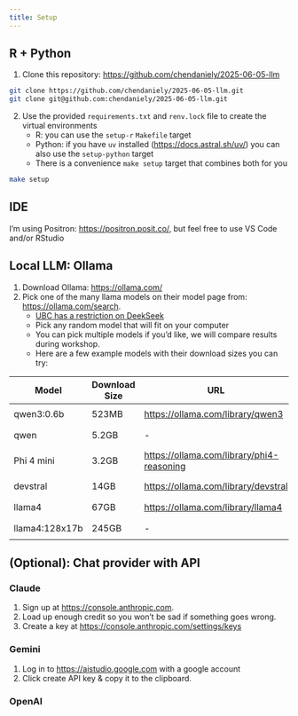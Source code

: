 ```yaml
---
title: Setup
---
```


## R + Python

1. Clone this repository: <https://github.com/chendaniely/2025-06-05-llm>
```bash
git clone https://github.com/chendaniely/2025-06-05-llm.git
git clone git@github.com:chendaniely/2025-06-05-llm.git
```

2. Use the provided `requirements.txt` and `renv.lock` file to create the virtual environments
    - R: you can use the `setup-r` `Makefile` target
    - Python: if you have `uv` installed (<https://docs.astral.sh/uv/>) you can also use the `setup-python` target
    - There is a convenience `make setup` target that combines both for you

```bash
make setup
```

## IDE

I'm using Positron: <https://positron.posit.co/>, but feel free to use VS Code and/or RStudio

## Local LLM: Ollama

1. Download Ollama: <https://ollama.com/>
2. Pick one of the many llama models on their model page from: <https://ollama.com/search>.
    - [UBC has a restriction on DeekSeek](https://privacymatters.ubc.ca/i-want/safe-deepseek-ubc)
    - Pick any random model that will fit on your computer
    - You can pick multiple models if you'd like, we will compare results during workshop.
    - Here are a few example models with their download sizes you can try:

| Model          | Download Size | URL                                         | Install Command                  |
| -------------- | ------------- | ------------------------------------------- | -------------------------------- |
| qwen3:0.6b     | 523MB         | <https://ollama.com/library/qwen3>          | `ollama run qwen3:0.6b`          |
| qwen           | 5.2GB         | -                                           | `ollama run qwen3`               |
| Phi 4 mini     | 3.2GB         | <https://ollama.com/library/phi4-reasoning> | `ollama run phi4-mini-reasoning` |
| devstral       | 14GB          | <https://ollama.com/library/devstral>       | `ollama run devstral`            |
| llama4         | 67GB          | <https://ollama.com/library/llama4>         | `ollama run llama4`              |
| llama4:128x17b | 245GB         | -                                           | `ollama run llama4:128x17b`      |

## (Optional): Chat provider with API

### Claude

1. Sign up at <https://console.anthropic.com>.
2. Load up enough credit so you won't be sad if something goes wrong.
3. Create a key at <https://console.anthropic.com/settings/keys>

### Gemini

1. Log in to <https://aistudio.google.com> with a google account
2. Click create API key & copy it to the clipboard.

### OpenAI
